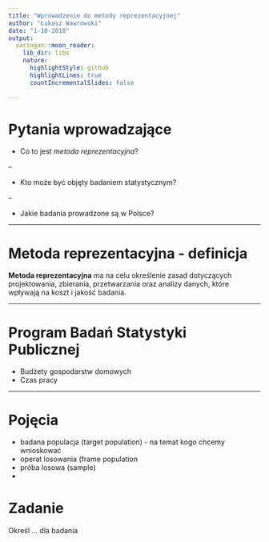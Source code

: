 ```yaml
---
title: "Wprowadzenie do metody reprezentacyjnej"
author: "Łukasz Wawrowski"
date: "1-10-2018"
output:
  xaringan::moon_reader:
    lib_dir: libs
    nature:
      highlightStyle: github
      highlightLines: true
      countIncrementalSlides: false

---
```


# Pytania wprowadzające

- Co to jest _metoda reprezentacyjna_?

--

- Kto może być objęty badaniem statystycznym?

--

- Jakie badania prowadzone są w Polsce?

--- 

# Metoda reprezentacyjna - definicja

__Metoda reprezentacyjna__ ma na celu określenie zasad dotyczących projektowania, zbierania, przetwarzania oraz analizy danych, które wpływają na koszt i jakość badania.

---

# Program Badań Statystyki Publicznej

- Budżety gospodarstw domowych
- Czas pracy

---

# Pojęcia

- badana populacja (target population) - na temat kogo chcemy wnioskować
- operat losowania (frame population
- próba losowa (sample)
- 

# Zadanie 

Określ ... dla badania